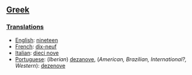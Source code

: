 ==[[Greek]]==
===[[Translations]]===

*[[English]]: [[nineteen]]
*[[French]]: [[dix-neuf]]
*[[Italian]]: [[dieci nove]]
*[[Portuguese]]: (''Iberian'') [[dezanove]], (''American, Brazilian, International?, Western''): [[dezenove]]